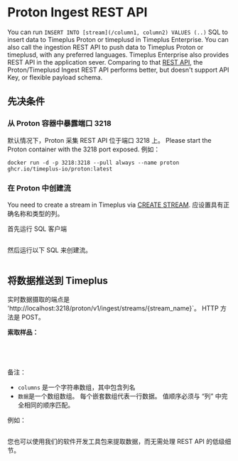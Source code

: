# Proton Ingest REST API


You can run `INSERT INTO [stream](/column1, column2) VALUES (..)` SQL to insert data to Timeplus Proton or timeplusd in Timeplus Enterprise. You can also call the ingestion REST API to push data to Timeplus Proton or timeplusd, with any preferred languages. Timeplus Enterprise also provides REST API in the application sever. Comparing to that [REST API](/ingest-api), the Proton/Timeplusd Ingest REST API performs better, but doesn't support API Key, or flexible payload schema.

## 先决条件

### 从 Proton 容器中暴露端口 3218

默认情况下，Proton 采集 REST API 位于端口 3218 上。 Please start the Proton container with the 3218 port exposed. 例如：

```shell
docker run -d -p 3218:3218 --pull always --name proton ghcr.io/timeplus-io/proton:latest
```

### 在 Proton 中创建流

You need to create a stream in Timeplus via [CREATE STREAM](/proton-create-stream). 应设置具有正确名称和类型的列。

首先运行 SQL 客户端

```shell

```

然后运行以下 SQL 来创建流。

```sql

```

## 将数据推送到 Timeplus

实时数据摄取的端点是 'http://localhost:3218/proton/v1/ingest/streams/{stream_name}\`。 HTTP 方法是 POST。

**索取样品：**

<Tabs defaultValue="curl">
<TabItem value="js" label="Node.js" default>

```js

```

</TabItem>
  <TabItem value="curl" label="curl">

```bash

```

</TabItem>
  <TabItem value="py" label="Python">

```python

```

</TabItem>
  <TabItem value="java" label="Java">

```java

```

</TabItem>
</Tabs>

备注：

- `columns` 是一个字符串数组，其中包含列名
- `数据`是一个数组数组。 每个嵌套数组代表一行数据。 值顺序必须与 “列” 中完全相同的顺序匹配。

例如：

```json

```

您也可以使用我们的软件开发工具包来提取数据，而无需处理 REST API 的低级细节。
